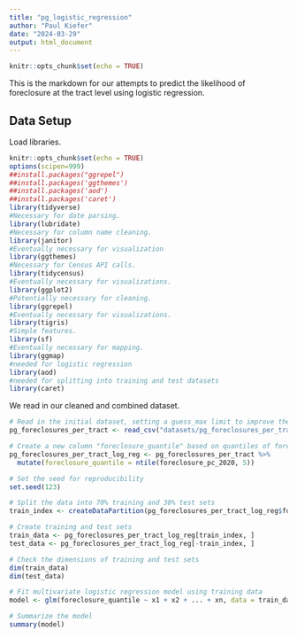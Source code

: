 ```yaml
---
title: "pg_logistic_regression"
author: "Paul Kiefer"
date: "2024-03-29"
output: html_document
---
```


```r
knitr::opts_chunk$set(echo = TRUE)
```

This is the markdown for our attempts to predict the likelihood of foreclosure at the tract level using logistic regression.

## Data Setup

Load libraries.

```r
knitr::opts_chunk$set(echo = TRUE)
options(scipen=999)
##install.packages("ggrepel")
##install.packages('ggthemes')
##install.packages('aod')
##install.packages('caret')
library(tidyverse)
#Necessary for date parsing.
library(lubridate)
#Necessary for column name cleaning.
library(janitor)
#Eventually necessary for visualization
library(ggthemes)
#Necessary for Census API calls.
library(tidycensus)
#Eventually necessary for visualizations.
library(ggplot2)
#Potentially necessary for cleaning.
library(ggrepel)
#Eventually necessary for visualizations.
library(tigris)
#Simple features.
library(sf)
#Eventually necessary for mapping.
library(ggmap)
#needed for logistic regression
library(aod)
#needed for splitting into training and test datasets
library(caret)
```

We read in our cleaned and combined dataset.

```r
# Read in the initial dataset, setting a guess_max limit to improve the accuracy of the data types assigned to each column.
pg_foreclosures_per_tract <- read_csv("datasets/pg_foreclosures_per_tract.csv", guess_max = 173)
```

```r
# Create a new column "foreclosure_quantile" based on quantiles of foreclosure_pc_2020
pg_foreclosures_per_tract_log_reg <- pg_foreclosures_per_tract %>%
  mutate(foreclosure_quantile = ntile(foreclosure_pc_2020, 5))
```


```r
# Set the seed for reproducibility
set.seed(123)

# Split the data into 70% training and 30% test sets
train_index <- createDataPartition(pg_foreclosures_per_tract_log_reg$foreclosure_quantile, p = 0.7, list = FALSE)

# Create training and test sets
train_data <- pg_foreclosures_per_tract_log_reg[train_index, ]
test_data <- pg_foreclosures_per_tract_log_reg[-train_index, ]

# Check the dimensions of training and test sets
dim(train_data)
dim(test_data)
```

```r
# Fit multivariate logistic regression model using training data
model <- glm(foreclosure_quantile ~ x1 + x2 + ... + xn, data = train_data, family = "binomial")

# Summarize the model
summary(model)
```

